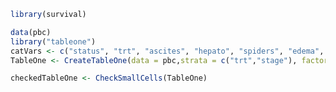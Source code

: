 ```r
library(survival)
```

```r
data(pbc)
library("tableone")
catVars <- c("status", "trt", "ascites", "hepato", "spiders", "edema", "stage")
TableOne <- CreateTableOne(data = pbc,strata = c("trt","stage"), factorVars = catVars)
```

```r
checkedTableOne <- CheckSmallCells(TableOne)
```

